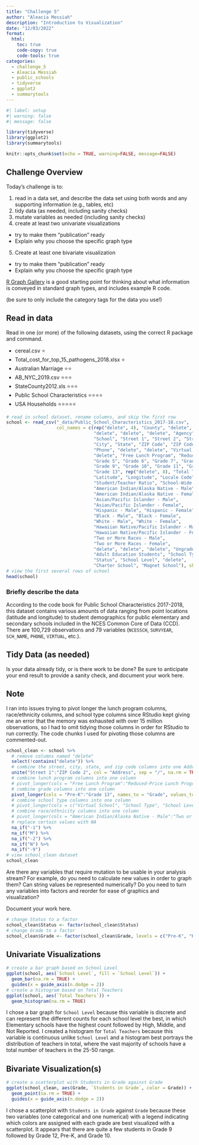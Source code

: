 ```yaml
---
title: "Challenge 5"
author: "Aleacia Messiah"
description: "Introduction to Visualization"
date: "12/03/2022"
format:
  html:
    toc: true
    code-copy: true
    code-tools: true
categories:
  - challenge_5
  - Aleacia Messiah
  - public_schools
  - tidyverse
  - ggplot2
  - summarytools
---
```


```r
#| label: setup
#| warning: false
#| message: false

library(tidyverse)
library(ggplot2)
library(summarytools)

knitr::opts_chunk$set(echo = TRUE, warning=FALSE, message=FALSE)
```

## Challenge Overview

Today's challenge is to:

1)  read in a data set, and describe the data set using both words and any supporting information (e.g., tables, etc)
2)  tidy data (as needed, including sanity checks)
3)  mutate variables as needed (including sanity checks)
4)  create at least two univariate visualizations

-   try to make them "publication" ready
-   Explain why you choose the specific graph type

5)  Create at least one bivariate visualization

-   try to make them "publication" ready
-   Explain why you choose the specific graph type

[R Graph Gallery](https://r-graph-gallery.com/) is a good starting point for thinking about what information is conveyed in standard graph types, and includes example R code.

(be sure to only include the category tags for the data you use!)

## Read in data

Read in one (or more) of the following datasets, using the correct R package and command.

-   cereal.csv ⭐
-   Total_cost_for_top_15_pathogens_2018.xlsx ⭐
-   Australian Marriage ⭐⭐
-   AB_NYC_2019.csv ⭐⭐⭐
-   StateCounty2012.xls ⭐⭐⭐
-   Public School Characteristics ⭐⭐⭐⭐
-   USA Households ⭐⭐⭐⭐⭐

```r
# read in school dataset, rename columns, and skip the first row
school <- read_csv("_data/Public_School_Characteristics_2017-18.csv",
                   col_names = c(rep("delete", 4), "County", "delete",
                                 "delete", "delete", "delete", "Agency",
                                 "School", "Street 1", "Street 2", "Street 3",
                                 "City", "State", "ZIP Code", "ZIP Code 2",
                                 "Phone", "delete", "delete", "Virtual School",
                                 "delete", "Free Lunch Program", "Reduced-Price Lunch Program", "Pre-K", "Kindergarten", "Grade 1", "Grade 2", "Grade 3", "Grade 4",
                                 "Grade 5", "Grade 6", "Grade 7", "Grade 8",
                                 "Grade 9", "Grade 10", "Grade 11", "Grade 12",
                                 "Grade 13", rep("delete", 8), "Total Teachers",
                                 "Latitude", "Longitude", "Locale Code",
                                 "Student/Teacher Ratio", "School-Wide Title 1",
                                 "American Indian/Alaska Native - Male",
                                 "American Indian/Alaska Native - Female",
                                 "Asian/Pacific Islander - Male",
                                 "Asian/Pacific Islander - Female",
                                 "Hispanic - Male", "Hispanic - Female",
                                 "Black - Male", "Black - Female",
                                 "White - Male", "White - Female",
                                 "Hawaiian Native/Pacific Islander - Male",
                                 "Hawaiian Native/Pacific Islander - Female",
                                 "Two or More Races - Male",
                                 "Two or More Races - Female",
                                 "delete", "delete", "delete", "Ungraded Students",
                                 "Adult Education Students", "School Type",
                                 "Status", "School Level", "delete",
                                 "Charter School", "Magnet School"), skip = 1)
# view the first several rows of school
head(school)
```

### Briefly describe the data

According to the code book for Public School Characteristics 2017-2018, this dataset contains various amounts of data ranging from point locations (latitude and longitude) to student demographics for public elementary and secondary schools included in the NCES Common Core of Data (CCD). There are 100,729 observations and 79 variables (`NCESSCH`, `SURVYEAR`, `SCH_NAME`, `PHONE`, `VIRTUAL`, etc.).

## Tidy Data (as needed)

Is your data already tidy, or is there work to be done? Be sure to anticipate your end result to provide a sanity check, and document your work here.

::: callout-note
## Note

I ran into issues trying to pivot longer the lunch program columns, race/ethnicity columns, and school type columns since RStudio kept giving me an error that the memory was exhausted with over 15 million observations, so I had to omit tidying those columns in order for RStudio to run correctly. The code chunks I used for pivoting those columns are commented-out.
:::

```r
school_clean <- school %>%
  # remove columns named "delete"
  select(!contains("delete")) %>% 
  # combine the street, city, state, and zip code columns into one Address column
  unite("Street 1":"ZIP Code 2", col = "Address", sep = "/", na.rm = TRUE) %>% 
  # combine lunch program columns into one column
  # pivot_longer(cols = "Free Lunch Program":"Reduced-Price Lunch Program", names_to = "Lunch Program", values_to = "Students in Lunch Program") %>% 
  # combine grade columns into one column
  pivot_longer(cols = "Pre-K":"Grade 13", names_to = "Grade", values_to = "Students in Grade") %>% 
  # combine school type columns into one column
  # pivot_longer(cols = c("Virtual School", "School Type", "School Level", "Charter School", "Magnet School"), names_to = "Type of School", values_to = "Value") %>% 
  # combine race/ethnicity columns into one column
  # pivot_longer(cols = "American Indian/Alaska Native - Male":"Two or More Races - Female", names_to = "Race/Ethnicity", values_to = "Students with Race/Ethnicity")
  # replace certain values with NA
  na_if("-1") %>% 
  na_if("M") %>% 
  na_if("-2") %>% 
  na_if("N") %>% 
  na_if("-9")
# view school_clean dataset
school_clean
```

Are there any variables that require mutation to be usable in your analysis stream? For example, do you need to calculate new values in order to graph them? Can string values be represented numerically? Do you need to turn any variables into factors and reorder for ease of graphics and visualization?

Document your work here.

```r
# change Status to a factor
school_clean$Status <- factor(school_clean$Status)
# change Grade to a factor
school_clean$Grade <- factor(school_clean$Grade, levels = c("Pre-K", "Kindergarten", "Grade 1", "Grade 2", "Grade 3", "Grade 4", "Grade 5", "Grade 6", "Grade 7", "Grade 8", "Grade 9", "Grade 10", "Grade 11", "Grade 12", "Grade 13"))
```

## Univariate Visualizations

```r
# create a bar graph based on School Level
ggplot(school, aes(`School Level`, fill = `School Level`)) +
  geom_bar(na.rm = TRUE) +
  guides(x = guide_axis(n.dodge = 2))
# create a histogram based on Total Teachers
ggplot(school, aes(`Total Teachers`)) +
  geom_histogram(na.rm = TRUE)
```

I chose a bar graph for `School Level` because this variable is discrete and can represent the different counts for each school level the best, in which Elementary schools have the highest count followed by High, Middle, and Not Reported. I created a histogram for `Total Teachers` because this variable is continuous unlike `School Level` and a histogram best portrays the distribution of teachers in total, where the vast majority of schools have a total number of teachers in the 25-50 range. 

## Bivariate Visualization(s)

```r
# create a scatterplot with Students in Grade against Grade
ggplot(school_clean, aes(Grade, `Students in Grade`, color = Grade)) +
  geom_point(na.rm = TRUE) +
  guides(x = guide_axis(n.dodge = 2))
```

I chose a scatterplot with `Students in Grade` against `Grade` because these two variables (one categorical and one numerical) with a legend indicating which colors are assigned with each grade are best visualized with a scatterplot. It appears that there are quite a few students in Grade 9 followed by Grade 12, Pre-K, and Grade 10.